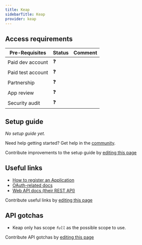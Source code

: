 ```yaml
---
title: Keap
sidebarTitle: Keap
provider: keap
---
```



<Overview />
<PreBuiltTooling provider={providers[pageMetadata.provider]} />
<PreBuiltUseCases />

## Access requirements
| Pre-Requisites | Status | Comment|
| - | - | - |
| Paid dev account | ❓ |  |
| Paid test account | ❓ |  |
| Partnership | ❓ | |
| App review | ❓ |  |
| Security audit | ❓ | |


## Setup guide

_No setup guide yet._

<Tip>Need help getting started? Get help in the [community](https://nango.dev/slack).</Tip>

<Note>Contribute improvements to the setup guide by [editing this page](https://github.com/nangohq/nango/tree/master/docs-v2/integrations/all/keap.mdx)</Note>


## Useful links

-   [How to register an Application](https://keys.developer.keap.com/accounts/create?client_id=portal-nue1osvn10)
-   [OAuth-related docs](https://developer.infusionsoft.com/getting-started-oauth-keys/)
-   [Web API docs (their REST API)](https://developer.keap.com/docs/restv2/)

<Note>Contribute useful links by [editing this page](https://github.com/nangohq/nango/tree/master/docs-v2/integrations/all/keap.mdx)</Note>

## API gotchas

-   Keap only has scope _`full`_ as the possible scope to use.

<Note>Contribute API gotchas by [editing this page](https://github.com/nangohq/nango/tree/master/docs-v2/integrations/all/keap.mdx)</Note>
